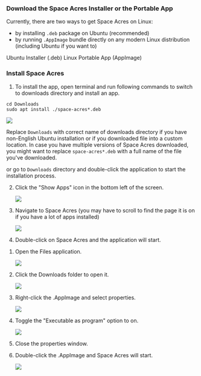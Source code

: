 

### Download the Space Acres Installer or the Portable App

Currently, there are two ways to get Space Acres on Linux:

- by installing `.deb` package on Ubuntu (recommended)
- by running `.AppImage` bundle directly on any modern Linux distribution (including Ubuntu if you want to)

<div className={`${styles.buttons} ${styles.flexContainer}`}>
    <Link
        className="button button--secondary"
        to="https://github.com/autonomys/space-acres/releases/download/0.1.35/space-acres_0.1.35-1_amd64.deb"
        style={{ display: 'flex', flexDirection: 'column', alignItems: 'center', justifyContent: 'center', textAlign: 'center', padding: '10px' }}>
        <span style={{ fontSize: '20px' }}>Ubuntu Installer</span>
        <span style={{ fontSize: '14px' }}>(.deb)</span>
    </Link>
    <Link
        className="button button--secondary"
        to="https://github.com/autonomys/space-acres/releases/download/0.1.35/space-acres-0.1.35-x86_64.AppImage"
        style={{ display: 'flex', flexDirection: 'column', alignItems: 'center', justifyContent: 'center', textAlign: 'center', padding: '10px' }}>
        <span style={{ fontSize: '20px' }}>Linux Portable App</span>
        <span style={{ fontSize: '14px' }}>(AppImage)</span>
    </Link>
</div>

### Install Space Acres

<Tabs groupId="linux_SA_installation">

<TabItem value="deb" label="Ubuntu Installer (recommended)" default>

1. To install the app, open terminal and run following commands to switch to downloads directory and install an app.

```
cd Downloads
sudo apt install ./space-acres*.deb
```

![](/img/doc-imgs/space-acres/linux_images/deb-1.png)

Replace `Downloads` with correct name of downloads directory if you have non-English Ubuntu installation or if you downloaded file into a custom location. In case you have multiple versions of Space Acres downloaded, you might want to replace `space-acres*.deb` with a full name of the file you've downloaded.

or go to `Downloads` directory and double-click the application to start the installation process. 

2. Click the "Show Apps" icon in the bottom left of the screen.

    ![](/img/doc-imgs/space-acres/linux_images/deb-2.png)

3. Navigate to Space Acres (you may have to scroll to find the page it is on if you have a lot of apps installed)

    ![](/img/doc-imgs/space-acres/linux_images/deb-3.png)

4. Double-click on Space Acres and the application will start.




</TabItem>

<TabItem value="appImage" label="AppImage">

1. Open the Files application.

    ![](/img/doc-imgs/space-acres/linux_images/appimage-1.png)

2. Click the Downloads folder to open it.

    ![](/img/doc-imgs/space-acres/linux_images/appimage-2.png)

3. Right-click the .AppImage and select properties.

    ![](/img/doc-imgs/space-acres/linux_images/appimage-3.png)

5. Toggle the "Executable as program" option to on.

    ![](/img/doc-imgs/space-acres/linux_images/appimage-4.png)

6. Close the properties window.

7. Double-click the .AppImage and Space Acres will start.

    ![](/img/doc-imgs/space-acres/linux_images/appimage-5.png)

</TabItem>

</Tabs>

